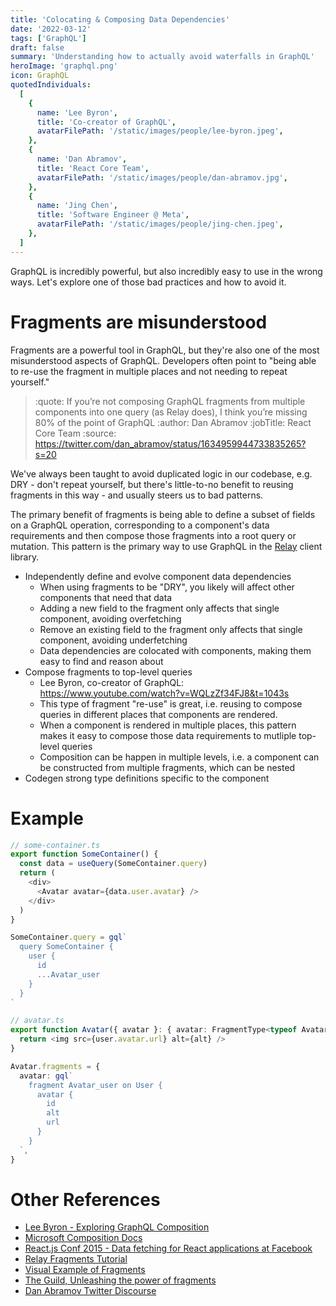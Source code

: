 ```yaml
---
title: 'Colocating & Composing Data Dependencies'
date: '2022-03-12'
tags: ['GraphQL']
draft: false
summary: 'Understanding how to actually avoid waterfalls in GraphQL'
heroImage: 'graphql.png'
icon: GraphQL
quotedIndividuals:
  [
    {
      name: 'Lee Byron',
      title: 'Co-creator of GraphQL',
      avatarFilePath: '/static/images/people/lee-byron.jpeg',
    },
    {
      name: 'Dan Abramov',
      title: 'React Core Team',
      avatarFilePath: '/static/images/people/dan-abramov.jpg',
    },
    {
      name: 'Jing Chen',
      title: 'Software Engineer @ Meta',
      avatarFilePath: '/static/images/people/jing-chen.jpeg',
    },
  ]
---
```


GraphQL is incredibly powerful, but also incredibly easy to use in the wrong ways. Let's explore one of those bad practices and how to avoid it.

# Fragments are misunderstood

Fragments are a powerful tool in GraphQL, but they're also one of the most misunderstood aspects of GraphQL. Developers often point to "being able to re-use the fragment in multiple places and not needing to repeat yourself."

> :quote: If you’re not composing GraphQL fragments from multiple components into one query (as Relay does), I think you’re missing 80% of the point of GraphQL
> :author: Dan Abramov
> :jobTitle: React Core Team
> :source: https://twitter.com/dan_abramov/status/1634959944733835265?s=20

We've always been taught to avoid duplicated logic in our codebase, e.g. DRY - don't repeat yourself, but there's little-to-no benefit to reusing fragments in this way - and usually steers us to bad patterns.


The primary benefit of fragments is being able to define a subset of fields on a GraphQL operation, corresponding
to a component's data requirements and then compose those fragments into a root query or mutation. This
pattern is the primary way to use GraphQL in the [Relay](relay.dev) client library.

- Independently define and evolve component data dependencies
  - When using fragments to be "DRY", you likely will affect other components that need that data
  - Adding a new field to the fragment only affects that single component, avoiding overfetching
  - Remove an existing field to the fragment only affects that single component, avoiding underfetching
  - Data dependencies are colocated with components, making them easy to find and reason about
- Compose fragments to top-level queries
  - Lee Byron, co-creator of GraphQL: https://www.youtube.com/watch?v=WQLzZf34FJ8&t=1043s
  - This type of fragment "re-use" is great, i.e. reusing to compose queries in different places that components are rendered.
  - When a component is rendered in multiple places, this pattern makes it easy to compose those data requirements to mutliple top-level queries
  - Composition can be happen in multiple levels, i.e. a component can be constructed from multiple fragments, which can be nested
- Codegen strong type definitions specific to the component

# Example

```ts
// some-container.ts
export function SomeContainer() {
  const data = useQuery(SomeContainer.query)
  return (
    <div>
      <Avatar avatar={data.user.avatar} />
    </div>
  )
}

SomeContainer.query = gql`
  query SomeContainer {
    user {
      id
      ...Avatar_user
    }
  }
`

// avatar.ts
export function Avatar({ avatar }: { avatar: FragmentType<typeof Avatar.fragments.avatar> }) {
  return <img src={user.avatar.url} alt={alt} />
}

Avatar.fragments = {
  avatar: gql`
    fragment Avatar_user on User {
      avatar {
        id
        alt
        url
      }
    }
  `,
}
```

# Other References
- [Lee Byron - Exploring GraphQL Composition](https://www.youtube.com/watch?v=WQLzZf34FJ8&t=1043s)
- [Microsoft Composition Docs](https://microsoft.github.io/graphitation/docs/learn-graphql/the-design-of-graphql#composition)
- [React.js Conf 2015 - Data fetching for React applications at Facebook](https://youtu.be/9sc8Pyc51uU?t=784)
- [Relay Fragments Tutorial](https://relay.dev/docs/tutorial/fragments-1/)
- [Visual Example of Fragments](https://gist.githubusercontent.com/alloy/2bb8c280e6ecb74241c33e0daebd14f2/raw/141ef1491b9ff378d939892a681d57129b218c90/Pure%2520vs%2520Fragmentized%2520Component%2520Trees%2520and%2520Propagated%2520vs%2520Connected%2520Data%2520Propagation.svg)
- [The Guild, Unleashing the power of fragments](https://the-guild.dev/blog/unleash-the-power-of-fragments-with-graphql-codegen)
- [Dan Abramov Twitter Discourse](https://twitter.com/dan_abramov/status/1634959944733835265)